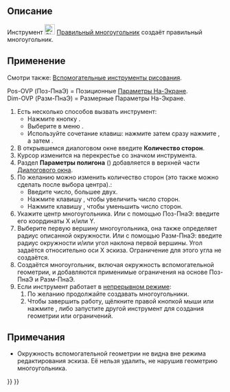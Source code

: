 <languages/>

{{Docnav/ru
|[[Sketcher_CreateOctagon/ru|Восьмиугольник]]
|[[Sketcher_CreateSlot/ru|Паз]]
|[[Sketcher_Workbench/ru|Скетчер]]
|IconL=Sketcher_CreateOctagon.svg
|IconR=Sketcher_CreateSlot.svg
|IconC=Workbench_Sketcher.svg
}}

{{GuiCommand/ru
|Name/ru=Правильный многоугольник
|Name=Sketcher CreateRegularPolygon
|MenuLocation=Эскиз → Геометрия эскиза → Создать правильный многоугольник
|Workbenches=[[Sketcher_Workbench/ru|Скетчер]]
|Shortcut={{KEY|G}} {{KEY|P}} {{KEY|R}}
}}

<span id="Description"></span>
== Описание == 

Инструмент [[Image:Sketcher_CreateRegularPolygon.svg|24px]] [[Sketcher_CreateRegularPolygon/ru|Правильный многоугольник]] создаёт правильный многоугольник.

<span id="Usage"></span>
== Применение ==

Смотри также: [[Sketcher_Workbench/ru#Drawing_aids|Вспомогательные инструменты рисования]].

Pos-OVP (Поз-ПнаЭ) = Позиционные [[Sketcher_Preferences/ru#General|Параметры На-Экране]]. {{Version/ru|1.0}}<br>
Dim-OVP (Разм-ПнаЭ) = Размерные Параметры На-Экране. {{Version/ru|1.0}}

# Есть несколько способов вызвать инструмент:
#* Нажмите кнопку {{Button|[[Image:Sketcher_CreateRegularPolygon.svg|16px]] [[Sketcher_CreateRegularPolygon/ru|Правильный многоугольник]]}}.
#* Выберите в меню {{MenuCommand|Эскиз → Геометрия эскиза → [[Image:Sketcher_CreateRegularPolygon.svg|16px]] Создать правильный многоугольник}}.
#* Используйте сочетание клавиш: нажмите {{KEY|G}} затем сразу нажмите {{KEY|P}}, а затем {{KEY|R}}.
# В открывшемся диалоговом окне введите '''Количество сторон'''.
# Курсор изменится на перекрестье со значком инструмента.
# Раздел '''Параметры полигона''' ({{Version/ru|1.0}}) добавляется в верхней части [[Sketcher_Dialog/ru|Диалогового окна]].
# По желанию можно изменить количество сторон (это также можно сделать после выбора центра).:
#* Введите число, большее двух.
#* Нажмите клавишу {{KEY|U}}, чтобы увеличить число сторон.
#* Нажмите клавишу {{KEY|J}}, чтобы уменьшить число сторон.
# Укажите центр многоугольника. Или с помощью Поз-ПнаЭ: введите его координаты X и/или Y.
# Выберите первую вершину многоугольника, она также определяет радиус описанной окружности. Или с помощью Разм-ПнаЭ: введите радиус окружности и/или угол наклона первой вершины. Угол задаётся относительно оси X эскиза. Ограничение для этого угла не создаётся.
# Создаётся многоугольник, включая окружность вспомогательной геометрии, и добавляются применимые ограничения на основе Поз-ПнаЭ и Разм-ПнаЭ.
# Если инструмент работает в [[Sketcher_Workbench/ru#Continue_modes|непрерывном режиме]]:
## По желанию продолжайте создавать многоугольники.
## Чтобы завершить работу, щёлкните правой кнопкой мыши или нажмите {{KEY|Esc}}, либо запустите другой инструмент для создания геометрии или ограничений.

<span id="Notes"></span>
== Примечания ==

* Окружность вспомогательной геометрии не видна вне режима редактирования эскиза. Её нельзя удалить, не нарушив геометрию многоугольника.


{{Docnav/ru
|[[Sketcher_CreateOctagon/ru|Восьмиугольник]]
|[[Sketcher_CreateSlot/ru|Паз]]
|[[Sketcher_Workbench/ru|Скетчер]]
|IconL=Sketcher_CreateOctagon.svg
|IconR=Sketcher_CreateSlot.svg
|IconC=Workbench_Sketcher.svg
}}

{{Sketcher_Tools_navi{{#translation:}}}}
{{Userdocnavi{{#translation:}}}}